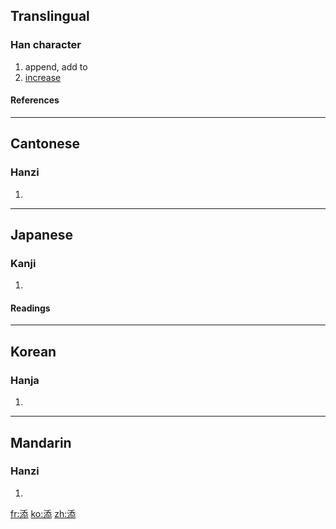 ==Translingual==
===Han character===
{{Han char|rn=85|rad=水|as=08|sn=11|four=3213<sub>3</sub>|canj=水竹大心 (EHKP), 水一大心 (EMKP)}}
# append, add to
# [[increase]]
====References====
{{Han ref|kx=0632.190|dkj=17698|dj=1039.020|hdz=31639.040|uh=6DFB|ud=28155|bh=B24B|bd=45643}}

----
==Cantonese==
===Hanzi===
{{yue-hanzi|jyut=|y=tim1}}
# {{defn|Cantonese}}

----
==Japanese==
===Kanji===
{{ja-kanji|grade=|rs=水08}}
# {{defn|Japanese}} 
====Readings====
{{ja-readings|on=[[てん]] (ten)|kun=[[そえる]] (soeru), [[そえ]] (soe), [[そう]] (sou)}}

----
==Korean==
===Hanja===
{{ko-hanja|hangeul=첨|eumhun=|rv=cheom|mr=ch'ŏm|y=chem}}
# {{defn|Korean}}

----
==Mandarin==
===Hanzi===
{{cmn-hanzi|pin=[[tiān]] (tian1), [[tiàn]] (tian4)|wg=t'ien<sup>1</sup>, t'ien<sup>4</sup>}}
# {{defn|Mandarin}}

[[fr:添]]
[[ko:添]]
[[zh:添]]
